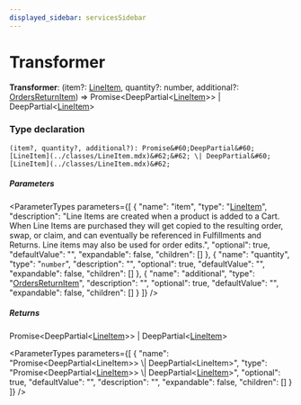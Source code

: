 ```yaml
---
displayed_sidebar: servicesSidebar
---
```



# Transformer

 **Transformer**: (item?: [LineItem](../classes/LineItem.mdx), quantity?: number, additional?: [OrdersReturnItem](../classes/OrdersReturnItem.mdx)) => Promise&#60;DeepPartial&#60;[LineItem](../classes/LineItem.mdx)&#62;&#62; \| DeepPartial&#60;[LineItem](../classes/LineItem.mdx)&#62;

### Type declaration

`(item?, quantity?, additional?): Promise&#60;DeepPartial&#60;[LineItem](../classes/LineItem.mdx)&#62;&#62; \| DeepPartial&#60;[LineItem](../classes/LineItem.mdx)&#62;`

##### Parameters

<ParameterTypes parameters={[
  {
    "name": "item",
    "type": "[LineItem](../classes/LineItem.mdx)",
    "description": "Line Items are created when a product is added to a Cart. When Line Items are purchased they will get copied to the resulting order, swap, or claim, and can eventually be referenced in Fulfillments and Returns. Line items may also be used for order edits.",
    "optional": true,
    "defaultValue": "",
    "expandable": false,
    "children": []
  },
  {
    "name": "quantity",
    "type": "`number`",
    "description": "",
    "optional": true,
    "defaultValue": "",
    "expandable": false,
    "children": []
  },
  {
    "name": "additional",
    "type": "[OrdersReturnItem](../classes/OrdersReturnItem.mdx)",
    "description": "",
    "optional": true,
    "defaultValue": "",
    "expandable": false,
    "children": []
  }
]} />

##### Returns

Promise&#60;DeepPartial&#60;[LineItem](../classes/LineItem.mdx)&#62;&#62; \| DeepPartial&#60;[LineItem](../classes/LineItem.mdx)&#62;

<ParameterTypes parameters={[
  {
    "name": "Promise&#60;DeepPartial&#60;LineItem&#62;&#62; \\| DeepPartial&#60;LineItem&#62;",
    "type": "Promise&#60;DeepPartial&#60;[LineItem](../classes/LineItem.mdx)&#62;&#62; \\| DeepPartial&#60;[LineItem](../classes/LineItem.mdx)&#62;",
    "optional": true,
    "defaultValue": "",
    "description": "",
    "expandable": false,
    "children": []
  }
]} />
